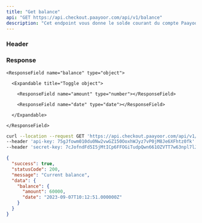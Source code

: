 ```yaml
---
title: "Get balance"
api: "GET https://api.checkout.paayoor.com/api/v1/balance"
description: "Cet endpoint vous donne le solde courant du compte Paayoor Checkout"
---
```


### Header

<ParamField header="api-key" type="string" required></ParamField>

<ParamField header="secret-key" type="string" required></ParamField>

### Response

<ResponseField name="success" type="boolean"></ResponseField>

<ResponseField name="statusCode" type="number"></ResponseField>

<ResponseField name="message" type="string"></ResponseField>

<ResponseField name="data" type="object">

  <Expandable title="Toggle object">

    <ResponseField name="balance" type="object">

      <Expandable title="Toggle object">

        <ResponseField name="amount" type="number"></ResponseField>

        <ResponseField name="date" type="date"></ResponseField>

      </Expandable>

    </ResponseField>

  </Expandable>

</ResponseField>

<RequestExample>

```bash cURL
curl --location --request GET 'https://api.checkout.paayoor.com/api/v1/balance' \
--header 'api-key: 75gJfowm010du0Nw2vwGZ150OoxhWJyz7vP0jM8Je6XFhtz0fk' \
--header 'secret-key: 7cJofndFd5I5jMtICp6FFOGiTudpQwn661OZVTT7w63npl7lJ1' \
```

</RequestExample>

<ResponseExample>

```json Response
{
  "success": true,
  "statusCode": 200,
  "message": "Current balance",
  "data": {
    "balance": {
      "amount": 60000,
      "date": "2023-09-07T10:12:51.000000Z"
    }
  }
}
```

</ResponseExample>
